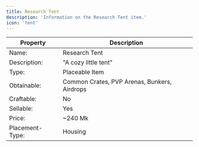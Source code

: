 ```yaml
---
title: Research Tent
description: 'Information on the Research Tent item.'
icon: 'tent'
---
```


| Property | Description |
| -------- | ----------- |
| Name: | Research Tent |
| Description: | "A cozy little tent" |
| Type: | Placeable Item |
| Obtainable: | Common Crates, PVP Arenas, Bunkers, Airdrops |
| Craftable: | No |
| Sellable: | Yes |
| Price: | ~240 Mk |
| Placement-Type: | Housing |